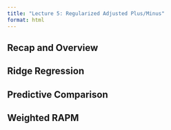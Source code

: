 ```yaml
---
title: "Lecture 5: Regularized Adjusted Plus/Minus"
format: html
---
```


## Recap and Overview


## Ridge Regression

## Predictive Comparison

## Weighted RAPM

<!--
  Downweight stints that are unlikely to really tell us anything about skill; link to the CP3 to cut the lead to 42
  Can also include multiple years, downweighting

  Mathematically, this amounts to adding weights and introducing the matrix notation.
-->




